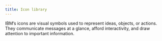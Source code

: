 ```yaml
---
title: Icon library
---
```



<PageDescription>

IBM’s icons are visual symbols used to represent ideas, objects, or actions.
They communicate messages at a glance, afford interactivity, and draw
attention to important information.

</PageDescription>

<IconLibrary />
